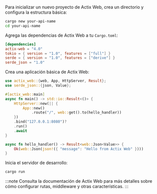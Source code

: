 Para inicializar un nuevo proyecto de Actix Web, crea un directorio y configura la estructura básica:

```bash
cargo new your-api-name
cd your-api-name
```

Agrega las dependencias de Actix Web a tu `Cargo.toml`:

```toml title="Cargo.toml"
[dependencies]
actix-web = "4.0"
tokio = { version = "1.0", features = ["full"] }
serde = { version = "1.0", features = ["derive"] }
serde_json = "1.0"
```

Crea una aplicación básica de Actix Web:

```rust title="src/main.rs"
use actix_web::{web, App, HttpServer, Result};
use serde_json::{json, Value};

#[actix_web::main]
async fn main() -> std::io::Result<()> {
    HttpServer::new(|| {
        App::new()
            .route("/", web::get().to(hello_handler))
    })
    .bind("127.0.0.1:8080")?
    .run()
    .await
}

async fn hello_handler() -> Result<web::Json<Value>> {
    Ok(web::Json(json!({ "message": "Hello from Actix Web" })))
}
```

Inicia el servidor de desarrollo:

```bash
cargo run
```

:::note
Consulta la documentación de Actix Web para más detalles sobre cómo configurar rutas, middleware y otras características.
:::
